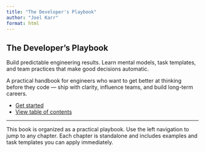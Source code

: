 ```yaml
---
title: "The Developer's Playbook"
author: "Joel Karr"
format: html
---
```


::: {.book-hero}
# The Developer's Playbook

Build predictable engineering results. Learn mental models, task templates, and team practices that make good decisions automatic.

<p class="lead">A practical handbook for engineers who want to get better at thinking before they code — ship with clarity, influence teams, and build long-term careers.</p>

::: {.buttons}
- [Get started](Preface.md){.btn .btn-primary}
- [View table of contents](Table_of_Contents.md){.btn}
:::
:::

---

This book is organized as a practical playbook. Use the left navigation to jump to any chapter. Each chapter is standalone and includes examples and task templates you can apply immediately.

